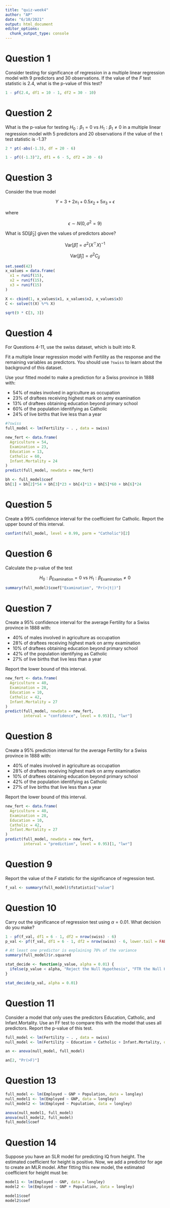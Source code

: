 ```yaml
---
title: "quiz-week4"
author: "AP"
date: "6/10/2021"
output: html_document
editor_options: 
  chunk_output_type: console
---
```


# Question 1

Consider testing for significance of regression in a multiple linear regression model with 9 predictors and 30 observations. If the value of the $F$ test statistic is 2.4, what is the p-value of this test?

```r
1 - pf(2.4, df1 = 10 - 1, df2 = 30 - 10)
```

# Question 2

What is the p-value for testing $H_0: \beta_1 = 0 \ \text{vs} \ H_1: \beta_1 \neq 0$
in a multiple linear regression model with 5 predictors and 20 observations if the value of the t test statistic is -1.3? 

```r
2 * pt(-abs(-1.3), df = 20 - 6)

1 - pf((-1.3)^2, df1 = 6 - 5, df2 = 20 - 6)
```

# Question 3

Consider the true model

$$Y = 3 + 2 x_1  + 0.5 x_2  + 5 x_3 + \epsilon$$

where 

$$ϵ∼N(0,σ^2 = 9) $$

What is $\text{SD}[\hat{\beta}_2]$ given the values of predictors above?


$$\text{Var}[\hat{\beta}] = \sigma^2 \left(  X^\top X  \right)^{-1}$$

$$\text{Var}[\hat{\beta}_j] = \sigma^2 C_{jj}$$

```r
set.seed(42)
x_values = data.frame(
  x1 = runif(15),
  x2 = runif(15),
  x3 = runif(15)
)

X <- cbind(1, x_values$x1, x_values$x2, x_values$x3)
C <- solve(t(X) %*% X)

sqrt(9 * C[3, 3])

```

# Question 4

For Questions 4-11, use the swiss dataset, which is built into R.

Fit a multiple linear regression model with Fertility as the response and the remaining variables as predictors. You should use `?swiss` to learn about the background of this dataset.

Use your fitted model to make a prediction for a Swiss province in 1888 with:

- 54% of males involved in agriculture as occupation
- 23% of draftees receiving highest mark on army examination
- 13% of draftees obtaining education beyond primary school
- 60% of the population identifying as Catholic
- 24% of live births that live less than a year

```r
#?swiss
full_model <- lm(Fertility ~ . , data = swiss)

new_fert <- data.frame(
  Agriculture = 54,
  Examination = 23,
  Education = 13,
  Catholic = 60,
  Infant.Mortality = 24
)
predict(full_model, newdata = new_fert)

bh <- full_model$coef
bh[1] + bh[2]*54 + bh[3]*23 + bh[4]*13 + bh[5]*60 + bh[6]*24
```


# Question 5

Create a 99% confidence interval for the coefficient for Catholic. Report the upper bound of this interval.

```r
confint(full_model, level = 0.99, parm = "Catholic")[2]
```

# Question 6

Calculate the p-value of the test 

$$H_0: \beta_{\text{Examination}} = 0 \ \text{vs} \ H_1: \beta_{\text{Examination}} \neq 0$$
 
```r
summary(full_model)$coef["Examination", "Pr(>|t|)"]
```

# Question 7

Create a 95% confidence interval for the average Fertility for a Swiss province in 1888 with:

- 40% of males involved in agriculture as occupation
- 28% of draftees receiving highest mark on army examination
- 10% of draftees obtaining education beyond primary school
- 42% of the population identifying as Catholic
- 27% of live births that live less than a year

Report the lower bound of this interval.

```r
new_fert <- data.frame(
  Agriculture = 40,
  Examination = 28,
  Education = 10,
  Catholic = 42,
  Infant.Mortality = 27
)
predict(full_model, newdata = new_fert,
        interval = "confidence", level = 0.95)[1, "lwr"]
```


# Question 8

Create a 95% prediction interval for the average Fertility for a Swiss province in 1888 with:

- 40% of males involved in agriculture as occupation
- 28% of draftees receiving highest mark on army examination
- 10% of draftees obtaining education beyond primary school
- 42% of the population identifying as Catholic
- 27% of live births that live less than a year

Report the lower bound of this interval.

```r
new_fert <- data.frame(
  Agriculture = 40,
  Examination = 28,
  Education = 10,
  Catholic = 42,
  Infant.Mortality = 27
)
predict(full_model, newdata = new_fert,
        interval = "prediction", level = 0.95)[1, "lwr"]
```

# Question 9

Report the value of the $F$ statistic for the significance of regression test.

```r
f_val <- summary(full_model)$fstatistic["value"]
```

# Question 10

Carry out the significance of regression test using $\alpha = 0.01$. What decision do you make?

```r
1 - pf(f_val, df1 = 6 - 1, df2 = nrow(swiss) - 6)
p_val <- pf(f_val, df1 = 6 - 1, df2 = nrow(swiss) - 6, lower.tail = FALSE)

# At least one predictor is explaining 70% of the variance
summary(full_model)$r.squared

stat_decide <- function(p_value, alpha = 0.01) {
  ifelse(p_value < alpha, "Reject the Null Hypothesis", "FTR the Null Hypothesis")
}

stat_decide(p_val, alpha = 0.01)
```


# Question 11

Consider a model that only uses the predictors Education, Catholic, and Infant.Mortality. Use an FF test to compare this with the model that uses all predictors. Report the p-value of this test.

```r
full_model <- lm(Fertility ~ . , data = swiss)
null_model <- lm(Fertility ~ Education + Catholic + Infant.Mortality, data = swiss)

an <- anova(null_model, full_model)

an[2, "Pr(>F)"]
```


# Question 13

```r
full_model <- lm(Employed ~ GNP + Population, data = longley)
null_model1 <- lm(Employed ~ GNP, data = longley)
null_model2 <- lm(Employed ~ Population, data = longley)

anova(null_model1, full_model)
anova(null_model2, full_model)
full_model$coef
```


# Question 14

Suppose you have an SLR model for predicting IQ from height. The estimated coefficient for height is positive. Now, we add a predictor for age to create an MLR model. After fitting this new model, the estimated coefficient for height must be:

```r
model1 <- lm(Employed ~ GNP, data = longley)
model2 <- lm(Employed ~ GNP + Population, data = longley)

model1$coef
model2$coef
```























